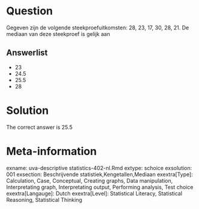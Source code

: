 Question
========

Gegeven zijn de volgende steekproefuitkomsten: 28, 23, 17, 30, 28, 21. De mediaan van deze steekproef is gelijk aan 

Answerlist
----------
* 23
* 24.5
* 25.5
* 28

Solution
========

The correct answer is  25.5 

Meta-information
================
exname: uva-descriptive statistics-402-nl.Rmd 
extype: schoice 
exsolution: 001 
exsection: Beschrijvende statistiek,Kengetallen,Mediaan 
exextra[Type]: Calculation, Case, Conceptual, Creating graphs, Data manipulation, Interpretating graph, Interpretating output, Performing analysis, Test choice 
exextra[Langauge]: Dutch 
exextra[Level]: Statistical Literacy, Statistical Reasoning, Statistical Thinking 
